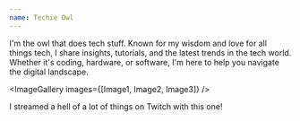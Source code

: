 ```yaml
---
name: Techie Owl
---
```




<article>
I'm the owl that does tech stuff. Known for my wisdom and love for all things tech, I share insights, tutorials, and the latest trends in the tech world. Whether it's coding, hardware, or software, I'm here to help you navigate the digital landscape.

<ImageGallery images={[Image1, Image2, Image3]} />

I streamed a hell of a lot of things on Twitch with this one!
</article>
